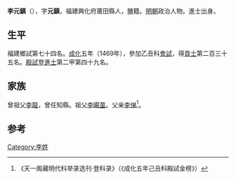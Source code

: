 {{Otheruses|other=名为李元镇的其他事物|李元镇}}

'''李元鎮'''（{{bd|1437年||？}}），字'''元鎮'''，福建興化府莆田縣人，鹽籍。[[明朝|明朝]]政治人物。進士出身。

== 生平 ==
福建鄉試第七十四名。[[成化|成化]]五年（1469年），參加乙丑科[[會試|會試]]，得[[貢士|貢士]]第二百三十五名。[[殿試|殿試]]登[[進士|進士]]第二甲第四十九名。

== 家族 ==
曾祖父[[李龍|李龍]]，曾任知縣。祖父[[李暘童|李暘童]]。父亲[[李悌|李悌]]<ref>《天一阁藏明代科举录选刊·登科录》（《成化五年己丑科殿試金榜》）</ref>。

==参考==
{{reflist}}

{{成化五年己丑科殿試金榜}}

{{Authority control}}

{{DEFAULTSORT:}}
[[Category:李姓|Category:李姓]]


{{明朝人物小作品}}